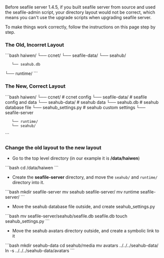 Before seafile server 1.4.5, if you built seafile server from source and used the seafile-admin script, your directory layout would not be correct, which means you can't use the upgrade scripts when upgrading seafile server.

To make things work correctly, follow the instructions on this page step by step.

=== The Old, Incorret Layout ===

```bash
haiwen/
└── ccnet/
└── seafile-data/
└── seahub/
    └── seahub.db
└── runtime/
```

=== The New, Correct Layout ===

```bash
haiwen/
└── ccnet/ # ccnet config
└── seafile-data/ # seafile config and data
└── seahub-data/  # seahub data
└── seahub.db     # seahub database file
└── seahub_settings.py # seahub custom settings
└── seafile-server
    └── runtime/
    └── seahub/
```

=== Change the old layout to the new layout ===

* Go to the top level directory (in our example it is '''/data/haiwen''')

```bash
cd /data/haiwen
```

* Create the '''seafile-server''' directory, and move the <code>seahub/</code> and <code>runtime/</code> directory into it.

```bash
mkdir seafile-server
mv seahub seafile-server/
mv runtime seafile-server/
```

* Move the seahub database file outside, and create seahub_settings.py

```bash
mv seafile-server/seahub/seafile.db seafile.db
touch seahub_settings.py
```

* Move the seahub avatars directory outside, and create a symbolic link to it

```bash
mkdir seahub-data
cd seahub/media
mv avatars ../../../seahub-data/
ln -s ../../../seahub-data/avatars
```
